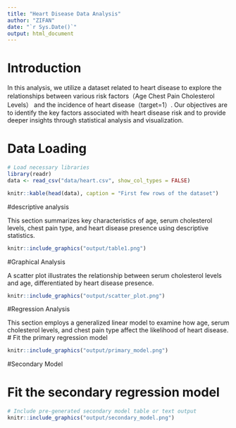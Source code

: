```yaml
---
title: "Heart Disease Data Analysis"
author: "ZIFAN"
date: "`r Sys.Date()`"
output: html_document
---
```


# Introduction

In this analysis, we utilize a dataset related to heart disease to explore the relationships between various risk factors（Age Chest Pain Cholesterol Levels） and the incidence of heart disease（target=1）.  Our objectives are to identify the key factors associated with heart disease risk and to provide deeper insights through statistical analysis and visualization.

# Data Loading
```r
# Load necessary libraries
library(readr)
data <- read_csv("data/heart.csv", show_col_types = FALSE)
```
```r

knitr::kable(head(data), caption = "First few rows of the dataset")

```
#descriptive analysis

This section summarizes key characteristics of age, serum cholesterol levels, chest pain type, and heart disease presence using descriptive statistics.
```r

knitr::include_graphics("output/table1.png")
```
#Graphical Analysis

A scatter plot illustrates the relationship between serum cholesterol levels and age, differentiated by heart disease presence.
```r
knitr::include_graphics("output/scatter_plot.png")

```
#Regression Analysis

This section employs a generalized linear model to examine how age, serum cholesterol levels, and chest pain type affect the likelihood of heart disease.
# Fit the primary regression model
```r
knitr::include_graphics("output/primary_model.png")

```

#Secondary Model

# Fit the secondary regression model
```r
# Include pre-generated secondary model table or text output
knitr::include_graphics("output/secondary_model.png")

```
